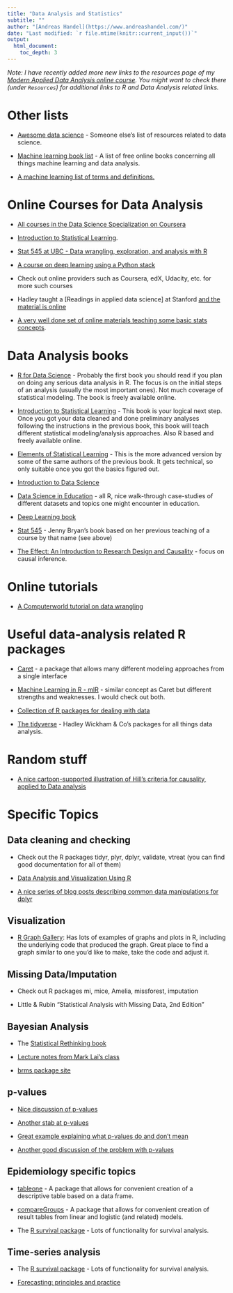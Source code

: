 ```yaml
---
title: "Data Analysis and Statistics"
subtitle: ""
author: "[Andreas Handel](https://www.andreashandel.com/)"
date: "Last modified: `r file.mtime(knitr::current_input())`"
output: 
  html_document:
    toc_depth: 3
---
```


*Note: I have recently added more new links to the resources page of my [Modern Applied Data Analysis online course](https://andreashandel.github.io/MADAcourse/). You might want to check there (under `Resources`) for additional links to R and Data Analysis related links.*


# Other lists

* [Awesome data science](https://github.com/bulutyazilim/awesome-datascience) - Someone else's list of resources related to data science.

* [Machine learning book list](https://github.com/josephmisiti/awesome-machine-learning/blob/master/books.md) - A list of free online books concerning all things machine learning and data analysis.

* [A machine learning list of terms and definitions.](https://developers.google.com/machine-learning/glossary/)


# Online Courses for Data Analysis

* [All courses in the Data Science Specialization on Coursera](https://www.coursera.org/specializations/jhu-data-science)

* [Introduction to Statistical Learning](https://lagunita.stanford.edu/courses/HumanitiesSciences/StatLearning/Winter2016/about). 

* [Stat 545 at UBC - Data wrangling, exploration, and analysis with R](https://stat545.stat.ubc.ca/)

* [A course on deep learning using a Python stack](http://course.fast.ai)

* Check out online providers such as Coursera, edX, Udacity, etc. for more such courses

* Hadley taught a [Readings in applied data science] at Stanford [and the material is online](https://github.com/hadley/stats337) 

* [A very well done set of online materials teaching some basic stats concepts](https://tinystats.github.io/teacups-giraffes-and-statistics/index.html).

# Data Analysis books

* [R for Data Science](http://r4ds.had.co.nz/) - Probably the first book you should read if you plan on doing any serious data analysis in R. The focus is on the initial steps of an analysis (usually the most important ones). Not much coverage of statistical modeling. The book is freely available online.

* [Introduction to Statistical Learning](http://www-bcf.usc.edu/~gareth/ISL/) - This book is your logical next step. Once you got your data cleaned and done preliminary analyses following the instructions in the previous book, this book will teach different statistical modeling/analysis approaches. Also R based and freely available online.

* [Elements of Statistical Learning](http://statweb.stanford.edu/~tibs/ElemStatLearn/) - This is the more advanced version by some of the same authors of the previous book. It gets technical, so only suitable once you got the basics figured out.

* [Introduction to Data Science](http://jsresearch.net/index.html)

* [Data Science in Education](https://datascienceineducation.com/) - all R, nice walk-through case-studies of different datasets and topics one might encounter in education.

* [Deep Learning book](http://www.deeplearningbook.org/)

* [Stat 545](https://stat545.com/) - Jenny Bryan's book based on her previous teaching of a course by that name (see above)

* [The Effect: An Introduction to Research Design and Causality](https://theeffectbook.net/) - focus on causal inference.

# Online tutorials

* [A Computerworld tutorial on data wrangling](http://www.computerworld.com/s/article/9243391/4_data_wrangling_tasks_in_R_for_advanced_beginners)



# Useful data-analysis related R packages

* [Caret](http://topepo.github.io/caret/index.html) - a package that allows many different modeling approaches from a single interface

* [Machine Learning in R - mlR](https://github.com/mlr-org/mlr) - similar concept as Caret but different strengths and weaknesses. I would check out both.

*  [Collection of R packages for dealing with data](http://www.computerworld.com/article/2921176/business-intelligence/great-r-packages-for-data-import-wrangling-visualization.html)

* [The tidyverse](http://tidyverse.org/) - Hadley Wickham & Co's packages for all things data analysis.


# Random stuff

* [A nice cartoon-supported illustration of Hill's criteria for causality, applied to Data analysis](http://livefreeordichotomize.com/2016/12/15/hill-for-the-data-scientist-an-xkcd-story/)


# Specific Topics

## Data cleaning and checking

* Check out the R packages tidyr, plyr, dplyr, validate, vtreat (you can find good documentation for all of them)

* [Data Analysis and Visualization Using R](http://varianceexplained.org/RData/)

* [A nice series of blog posts describing common data manipulations for dplyr](https://suzan.rbind.io/2018/01/dplyr-tutorial-1/)


## Visualization

* [R Graph Gallery](http://www.r-graph-gallery.com/): Has lots of examples of graphs and plots in R, including the underlying code that produced the graph. Great place to find a graph similar to one you'd like to make, take the code and adjust it.


## Missing Data/Imputation

* Check out R packages mi, mice, Amelia, missforest, imputation

* Little & Rubin "Statistical Analysis with Missing Data, 2nd Edition"


## Bayesian Analysis

* The [Statistical Rethinking book](https://xcelab.net/rm/statistical-rethinking/)

* [Lecture notes from Mark Lai's class](https://bookdown.org/marklhc/notes_bookdown/)

* [brms package site](https://github.com/paul-buerkner/brms)


## p-values

* [Nice discussion of p-values](http://fivethirtyeight.com/features/not-even-scientists-can-easily-explain-p-values/)

* [Another stab at p-values](http://fivethirtyeight.com/features/statisticians-found-one-thing-they-can-agree-on-its-time-to-stop-misusing-p-values/)

* [Great example explaining what p-values do and don't mean](http://livefreeordichotomize.com/2017/08/14/why-you-maybe-shouldnt-care-about-that-p-value/)

* [Another good discussion of the problem with p-values](https://emcrit.org/pulmcrit/p-value-cutoffs/)


## Epidemiology specific topics

* [tableone](https://cran.r-project.org/package=tableone) - A package that allows for convenient creation of a descriptive table based on a data frame.

* [compareGroups](https://cran.r-project.org/package=compareGroups) - A package that allows for convenient creation of result tables from linear and logistic (and related) models.

* The [R survival package](https://cran.r-project.org/web/packages/survival/index.html) - Lots of functionality for survival analysis.

## Time-series analysis

* The [R survival package](https://cran.r-project.org/web/packages/survival/index.html) - Lots of functionality for survival analysis.

* [Forecasting: principles and practice](https://otexts.com/fpp2/)
